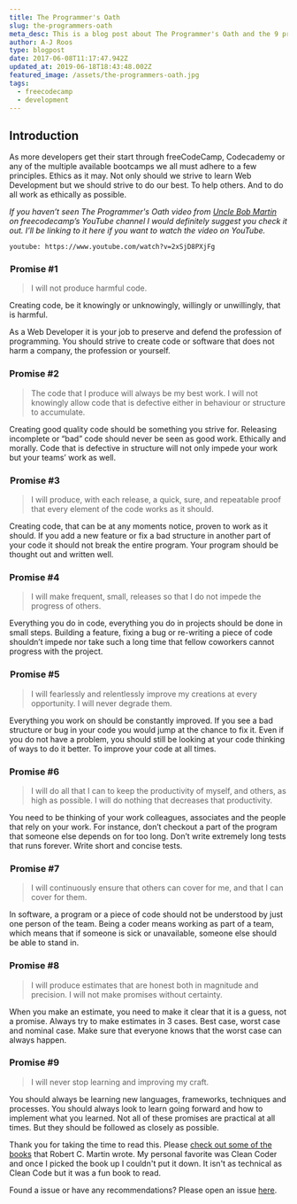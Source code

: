 ```yaml
---
title: The Programmer's Oath
slug: the-programmers-oath
meta_desc: This is a blog post about The Programmer's Oath and the 9 promises any developer should strive to keep.
author: A-J Roos
type: blogpost
date: 2017-06-08T11:17:47.942Z
updated_at: 2019-06-18T18:43:48.002Z
featured_image: /assets/the-programmers-oath.jpg
tags:
  - freecodecamp
  - development
---
```


## Introduction

As more developers get their start through freeCodeCamp, Codecademy or any of the multiple available bootcamps we all
must adhere to a few principles. Ethics as it may. Not only should we strive to learn Web Development but we should
strive to do our best. To help others. And to do all work as ethically as possible.

_If you haven’t seen The Programmer's Oath video from [Uncle Bob Martin](https://en.wikipedia.org/wiki/Robert_C._Martin)
on freecodecamp’s YouTube channel I would definitely suggest you check it out. I’ll be linking to it here if you want to
watch the video on YouTube._

`youtube: https://www.youtube.com/watch?v=2xSjD8PXjFg`

###  Promise #1

> I will not produce harmful code.

Creating code, be it knowingly or unknowingly, willingly or unwillingly, that is harmful.

As a Web Developer it is your job to preserve and defend the profession of programming. You should strive to create code
or software that does not harm a company, the profession or yourself.

### Promise #2

> The code that I produce will always be my best work. I will not knowingly allow code that is defective either in
> behaviour or structure to accumulate.

Creating good quality code should be something you strive for. Releasing incomplete or “bad” code should never be seen
as good work. Ethically and morally. Code that is defective in structure will not only impede your work but your teams’
work as well.

###  Promise #3

> I will produce, with each release, a quick, sure, and repeatable proof that every element of the code works as it
> should.

Creating code, that can be at any moments notice, proven to work as it should. If you add a new feature or fix a bad
structure in another part of your code it should not break the entire program. Your program should be thought out and
written well.

### Promise #4

> I will make frequent, small, releases so that I do not impede the progress of others.

Everything you do in code, everything you do in projects should be done in small steps. Building a feature, fixing a bug
or re-writing a piece of code shouldn’t impede nor take such a long time that fellow coworkers cannot progress with the
project.

###  Promise #5

> I will fearlessly and relentlessly improve my creations at every opportunity. I will never degrade them.

Everything you work on should be constantly improved. If you see a bad structure or bug in your code you would jump at
the chance to fix it. Even if you do not have a problem, you should still be looking at your code thinking of ways to do
it better. To improve your code at all times.

### Promise #6

> I will do all that I can to keep the productivity of myself, and others, as high as possible. I will do nothing that
> decreases that productivity.

You need to be thinking of your work colleagues, associates and the people that rely on your work. For instance, don’t
checkout a part of the program that someone else depends on for too long. Don’t write extremely long tests that runs
forever. Write short and concise tests.

###  Promise #7

> I will continuously ensure that others can cover for me, and that I can cover for them.

In software, a program or a piece of code should not be understood by just one person of the team. Being a coder means
working as part of a team, which means that if someone is sick or unavailable, someone else should be able to stand in.

### Promise #8

> I will produce estimates that are honest both in magnitude and precision. I will not make promises without certainty.

When you make an estimate, you need to make it clear that it is a guess, not a promise. Always try to make estimates in
3 cases. Best case, worst case and nominal case. Make sure that everyone knows that the worst case can always happen.

### Promise #9

> I will never stop learning and improving my craft.

You should always be learning new languages, frameworks, techniques and processes. You should always look to learn going
forward and how to implement what you learned. Not all of these promises are practical at all times. But they should be
followed as closely as possible.

Thank you for taking the time to read this. Please
[check out some of the books](https://www.goodreads.com/author/show/45372.Robert_C_Martin) that Robert C. Martin wrote.
My personal favorite was Clean Coder and once I picked the book up I couldn't put it down. It isn't as technical as
Clean Code but it was a fun book to read.

Found a issue or have any recommendations? Please open an issue
[here](https://github.com/Asjas/Personal-Website/issues).
